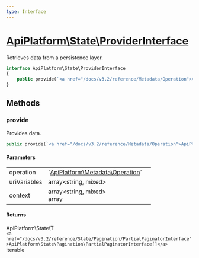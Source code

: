 ```yaml
---
type: Interface
---
```


# [ApiPlatform\State\ProviderInterface](/docs/v3.2/reference/State/ProviderInterface)

Retrieves data from a persistence layer.



```php
interface ApiPlatform\State\ProviderInterface
{
    public provide(`<a href="/docs/v3.2/reference/Metadata/Operation">ApiPlatform\Metadata\Operation</a>` $operation, array<string, mixed> $uriVariables, array<string, mixed>|array $context): ApiPlatform\State\T|`<a href="/docs/v3.2/reference/State/Pagination/PartialPaginatorInterface">ApiPlatform\State\Pagination\PartialPaginatorInterface[]</a>`|iterable
}
```
## Methods

### provide

Provides data.

```php
public provide(`<a href="/docs/v3.2/reference/Metadata/Operation">ApiPlatform\Metadata\Operation</a>` $operation, array<string, mixed> $uriVariables, array<string, mixed>|array $context): ApiPlatform\State\T|`<a href="/docs/v3.2/reference/State/Pagination/PartialPaginatorInterface">ApiPlatform\State\Pagination\PartialPaginatorInterface[]</a>`|iterable
```

#### Parameters

<table><tbody>
<tr><td>operation</td><td>`<a href="/docs/v3.2/reference/Metadata/Operation">ApiPlatform\Metadata\Operation</a>`</td><td></td></tr><tr><td>uriVariables</td><td>array&lt;string, mixed&gt;</td><td></td></tr><tr><td>context</td><td>array&lt;string, mixed&gt;<br />array</td><td></td></tr>
</tbody>
</table>

#### Returns

ApiPlatform\State\T<br />`<a href="/docs/v3.2/reference/State/Pagination/PartialPaginatorInterface">ApiPlatform\State\Pagination\PartialPaginatorInterface[]</a>`<br />iterable
